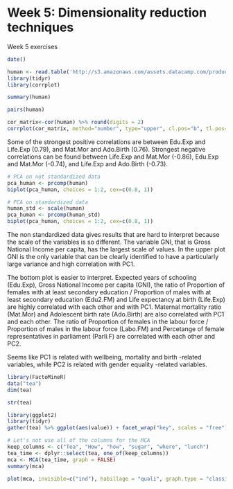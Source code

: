# Week 5: Dimensionality reduction techniques  

Week 5 exercises

```r
date()
```

```r
human <- read.table('http://s3.amazonaws.com/assets.datacamp.com/production/course_2218/datasets/human2.txt', sep = "," , header=TRUE)
library(tidyr)
library(corrplot)

summary(human)
```

```r
pairs(human)
```
```r
cor_matrix<-cor(human) %>% round(digits = 2)
corrplot(cor_matrix, method="number", type="upper", cl.pos="b", tl.pos="d")
```

Some of the strongest positive correlations are between Edu.Exp and Life.Exp (0.79), and Mat.Mor and Ado.Birth (0.76). Strongest negative correlations can be found between Life.Exp and Mat.Mor (-0.86), Edu.Exp and Mat.Mor (-0.74), and Life.Exp and Ado.Birth (-0.73).  



```r
# PCA on not standardized data
pca_human <- prcomp(human)
biplot(pca_human, choices = 1:2, cex=c(0.8, 1))
```
```r
# PCA on standardized data
human_std <- scale(human)
pca_human <- prcomp(human_std)
biplot(pca_human, choices = 1:2, cex=c(0.8, 1))
```

The non standardized data gives results that are hard to interpret because the scale of the variables is so different. The variable GNI, that is Gross National Income per capita, has the largest scale of values. In the upper plot GNI is the only variable that can be clearly identified to have a particularly large variance and high correlation with PC1.  

The bottom plot is easier to interpret. Expected years of schooling (Edu.Exp), Gross National Income per capita (GNI), the ratio of Proportion of females with at least secondary education / Proportion of males with at least secondary education (Edu2.FM) and Life expectancy at birth (Life.Exp) are highly correlated with each other and with PC1. Maternal mortality ratio (Mat.Mor) and Adolescent birth rate (Ado.Birth) are also correlated with PC1 and each other. The ratio of Proportion of females in the labour force / Proportion of males in the labour force (Labo.FM) and Percetange of female representatives in parliament (Parli.F) are correlated with each other and PC2.  

Seems like PC1 is related with wellbeing, mortality and birth -related variables, while PC2 is related with gender equality -related variables.  

```r
library(FactoMineR)
data("tea")
dim(tea)
```


```r
str(tea)
```
```r
library(ggplot2)
library(tidyr)
gather(tea) %>% ggplot(aes(value)) + facet_wrap("key", scales = "free") + geom_bar() + theme(axis.text.x = element_text(angle = 45, hjust = 1, size = 8))
```

```r
# Let's not use all of the columns for the MCA
keep_columns <- c("Tea", "How", "how", "sugar", "where", "lunch")
tea_time <- dplyr::select(tea, one_of(keep_columns))
mca <- MCA(tea_time, graph = FALSE)
summary(mca)
```

```r
plot(mca, invisible=c("ind"), habillage = "quali", graph.type = "classic")
```




